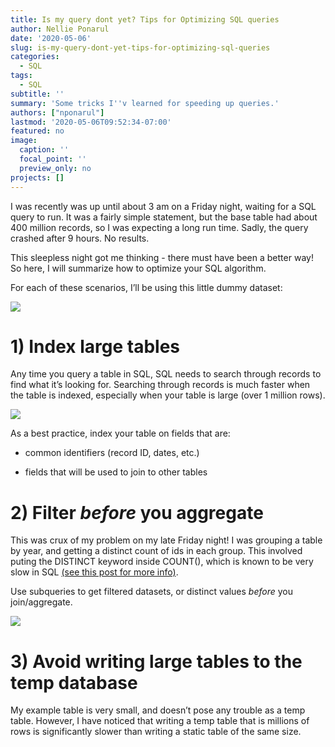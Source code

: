 ```yaml
---
title: Is my query dont yet? Tips for Optimizing SQL queries
author: Nellie Ponarul
date: '2020-05-06'
slug: is-my-query-dont-yet-tips-for-optimizing-sql-queries
categories:
  - SQL
tags:
  - SQL
subtitle: ''
summary: 'Some tricks I''v learned for speeding up queries.'
authors: ["nponarul"]
lastmod: '2020-05-06T09:52:34-07:00'
featured: no
image:
  caption: ''
  focal_point: ''
  preview_only: no
projects: []
---
```


I was recently was up until about 3 am on a Friday night, waiting for a SQL query to run. It was a fairly simple statement, but the base table had about 400 million records, so I was expecting a long run time. Sadly, the query crashed after 9 hours. No results.

This sleepless night got me thinking - there must have been a better way! So here, I will summarize how to optimize your SQL algorithm.

For each of these scenarios, I'll be using this little dummy dataset:



![](/img/20200506_optimizeSQL/optimize_sql_1.jpg)

# 1) Index large tables  
Any time you query a table in SQL, SQL needs to search through records to find what it's looking for. Searching through records is much faster when the table is indexed, especially when your table is large (over 1 million rows).

![](/img/20200506_optimizeSQL/optimize_sql_2.jpg)  

As a best practice, index your table on fields that are:   

* common identifiers (record ID, dates, etc.)

* fields that will be used to join to other tables

# 2) Filter *before* you aggregate  
This was crux of my problem on my late Friday night! I was grouping a table by year, and getting a distinct count of ids in each group. This involved puting the DISTINCT keyword inside COUNT(), which is known to be very slow in SQL [(see this post for more info)](https://www.sisense.com/blog/use-subqueries-to-count-distinct-50x-faster/). 

Use subqueries to get filtered datasets, or distinct values *before* you join/aggregate.  

![](/img/20200506_optimizeSQL/optimize_sql_3.jpg)  
 
# 3) Avoid writing large tables to the temp database  

My example table is very small, and doesn't pose any trouble as a temp table. However, I have noticed that writing a temp table that is millions of rows is significantly slower than writing a static table of the same size. 
